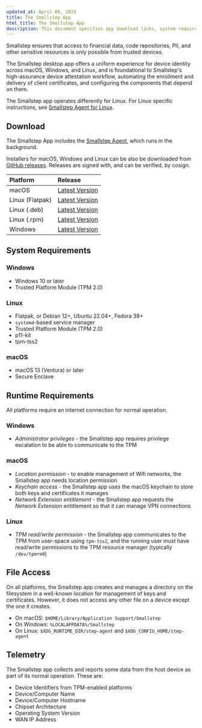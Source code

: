 ```yaml
---
updated_at: April 08, 2025
title: The Smallstep App
html_title: The Smallstep App
description: This document specifies app download links, system requirements, runtime requirements, file permissions, and telemetry data collected for the Smallstep desktop app.
---
```

Smallstep ensures that access to financial data, code repositories, PII, and other sensitive resources is only possible from trusted devices. 

The Smallstep desktop app offers a uniform experience for device identity across macOS, Windows, and Linux, and is foundational to Smallstep's high-assurance device attestation workflow, automating the enrollment and delivery of client certificates, and configuring the components that depend on them.

The Smallstep app operates differently for Linux. For Linux specific instructions, see [Smallstep Agent for Linux](./smallstep-agent.mdx). 

## Download

<Alert severity="info">
The Smallstep App includes the <a href="/docs/platform/smallstep-agent">Smallstep Agent</a>,
which runs in the background.
</Alert>

Installers for macOS, Windows and Linux can be also be downloaded from [GitHub releases](https://github.com/smallstep/smallstep-desktop/releases). Releases are signed with, and can be verified, by cosign.

| Platform  | Release  |
|:--|:--|
| macOS  | <a href='https://packages.smallstep.com/stable/darwin/Smallstep.dmg'>Latest Version</a>  |
| Linux (Flatpak) | <a href='https://packages.smallstep.com/stable/flatpak/Smallstep.flatpakref'>Latest Version</a>  |
| Linux (.deb) | <a href='https://packages.smallstep.com/stable/deb/smallstep-desktop.deb'>Latest Version</a>  |
| Linux (.rpm) | <a href='https://packages.smallstep.com/stable/rpm/smallstep-desktop.rpm'>Latest Version</a>  |
| Windows  | <a href='https://packages.smallstep.com/stable/windows/Smallstep.exe'>Latest Version</a>  |

## System Requirements

### Windows

- Windows 10 or later
- Trusted Platform Module (TPM 2.0)

### Linux

- Flatpak, or Debian 12+, Ubuntu 22.04+, Fedora 38+
- `systemd`-based service manager
- Trusted Platform Module (TPM 2.0)
- p11-kit
- tpm-tss2

### macOS

- macOS 13 (Ventura) or later
- Secure Enclave

## Runtime Requirements

All platforms require an internet connection for normal operation.

### Windows

- *Administrator privileges* - the Smallstep app requires privilege escalation to be able to communicate to the TPM

### macOS

- *Location permission* - to enable management of Wifi networks, the Smallstep app needs location permission
- *Keychain access* - the Smallstep app uses the macOS keychain to store both keys and certificates it manages
- *Network Extension entitlement* - the Smallstep app requests the *Network Extension* entitlement so that it can manage VPN connections

### Linux

- *TPM read/write permission* - the Smallstep app communicates to the TPM from user-space using `tpm-tss2`, and the running user must have read/write permissions to the TPM resource manager (typically `/dev/tpmrm0`)

## File Access
On all platforms, the Smallstep app creates and manages a directory on the filesystem in a well-known location for management of keys and certificates. However, it does not access any other file on a device except the one it creates. 

- On macOS: `$HOME/Library/Application Support/Smallstep`
- On Windows: `%LOCALAPPDATA%/Smallstep`
- On Linux: `$XDG_RUNTIME_DIR/step-agent` and `$XDG_CONFIG_HOME/step-agent`

## Telemetry

The Smallstep app collects and reports some data from the host device as part of its normal operation. These are:

- Device Identifiers from TPM-enabled platforms
- Device/Computer Name
- Device/Computer Hostname
- Chipset Architecture
- Operating System Version
- WAN IP Address
